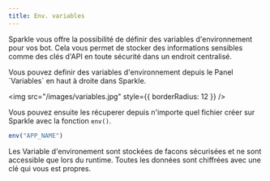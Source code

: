 ```yaml
---
title: Env. variables
---
```


Sparkle vous offre la possibilité de définir des variables d'environnement pour vos bot. Cela vous permet de stocker des informations sensibles comme des clés d'API en toute sécurité dans un endroit centralisé.

<Info>
  Vous pouvez definir des variables d'environnement depuis le Panel `Variables`
  en haut à droite dans Sparkle.
</Info>

<img src="/images/variables.jpg" style={{ borderRadius: 12 }} />

Vous pouvez ensuite les récuperer depuis n'importe quel fichier créer sur Sparkle avec la fonction `env()`.

```javascript
env("APP_NAME")
```

Les Variable d'environement sont stockées de facons sécurisées et ne sont accessible que lors du runtime. Toutes les données sont chiffrées avec une clé qui vous est propres.
